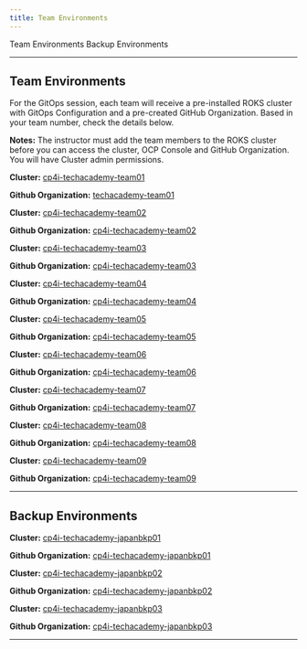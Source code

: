 ```yaml
---
title: Team Environments
---
```


<AnchorLinks>
  <AnchorLink>Team Environments</AnchorLink>
  <AnchorLink>Backup Environments</AnchorLink>
</AnchorLinks>

***

## Team Environments

For the GitOps session, each team will receive a pre-installed ROKS cluster with GitOps Configuration and a pre-created GitHub Organization. Based in your team number, check the details below.

**Notes:**
The instructor must add the team members to the ROKS cluster before you can access the cluster, OCP Console and GitHub Organization. You will have Cluster admin permissions.

<Accordion>


<AccordionItem title="Team 01">

**Cluster:** <a href="https://cloud.ibm.com/kubernetes/clusters/cbgbfont0ff65li0st1g/overview?platformType=openshift&region=jp-tok&resourceGroup=ac356078cd4c4f9e8ff319a121f81230" target="_blank">cp4i-techacademy-team01</a>


**Github Organization:** <a href="https://github.com/techacademy-team01" target="_blank">techacademy-team01</a>


</AccordionItem>

<AccordionItem title="Team 02">

**Cluster:** <a href="https://cloud.ibm.com/kubernetes/clusters/cbfad14t03fgn6drb6h0/overview?platformType=openshift&region=jp-tok&resourceGroup=ac356078cd4c4f9e8ff319a121f81230" target="_blank">cp4i-techacademy-team02</a>


**Github Organization:** <a href="https://github.com/cp4i-techacademy-team02" target="_blank">cp4i-techacademy-team02</a>


</AccordionItem>

<AccordionItem title="Team 03">

**Cluster:** <a href="https://cloud.ibm.com/kubernetes/clusters/cbfad4pt0bdqdm58ilk0/overview?platformType=openshift&region=jp-tok&resourceGroup=ac356078cd4c4f9e8ff319a121f81230" target="_blank">cp4i-techacademy-team03</a>


**Github Organization:** <a href="https://github.com/cp4i-techacademy-team03" target="_blank">cp4i-techacademy-team03</a>


</AccordionItem>

<AccordionItem title="Team 04">

**Cluster:** <a href="https://cloud.ibm.com/kubernetes/clusters/cbfad8gt0t5t8tr1gf90/overview?platformType=openshift&region=jp-tok&resourceGroup=ac356078cd4c4f9e8ff319a121f81230" target="_blank">cp4i-techacademy-team04</a>


**Github Organization:** <a href="https://github.com/cp4i-techacademy-team04" target="_blank">cp4i-techacademy-team04</a>


</AccordionItem>

<AccordionItem title="Team 05">

**Cluster:** <a href="https://cloud.ibm.com/kubernetes/clusters/cbgbfrit0t3m7sg34qo0/overview?platformType=openshift&region=jp-tok&resourceGroup=ac356078cd4c4f9e8ff319a121f81230" target="_blank">cp4i-techacademy-team05</a>


**Github Organization:** <a href="https://github.com/cp4i-techacademy-team05" target="_blank">cp4i-techacademy-team05</a>


</AccordionItem>

<AccordionItem title="Team 06">

**Cluster:** <a href="https://cloud.ibm.com/kubernetes/clusters/cbfae04t0j5vfb834qfg/overview?platformType=openshift&region=jp-tok&resourceGroup=ac356078cd4c4f9e8ff319a121f81230" target="_blank">cp4i-techacademy-team06</a>


**Github Organization:** <a href="https://github.com/cp4i-techacademy-team06" target="_blank">cp4i-techacademy-team06</a>


</AccordionItem>

<AccordionItem title="Team 07">

**Cluster:** <a href="https://cloud.ibm.com/kubernetes/clusters/cbfagb4t0s0l5s034qg0/overview?platformType=openshift&region=jp-tok&resourceGroup=ac356078cd4c4f9e8ff319a121f81230" target="_blank">cp4i-techacademy-team07</a>


**Github Organization:** <a href="https://github.com/cp4i-techacademy-team07" target="_blank">cp4i-techacademy-team07</a>


</AccordionItem>

<AccordionItem title="Team 08">

**Cluster:** <a href="https://cloud.ibm.com/kubernetes/clusters/cbfagebt0pp9td31gf9g/overview?platformType=openshift&region=jp-tok&resourceGroup=ac356078cd4c4f9e8ff319a121f81230" target="_blank">cp4i-techacademy-team08</a>


**Github Organization:** <a href="https://github.com/cp4i-techacademy-team08" target="_blank">cp4i-techacademy-team08</a>


</AccordionItem>


<AccordionItem title="Team 09">

**Cluster:** <a href="https://cloud.ibm.com/kubernetes/clusters/cbfaghvt0rbdhm20sst0/overview?platformType=openshift&region=jp-tok&resourceGroup=ac356078cd4c4f9e8ff319a121f81230" target="_blank">cp4i-techacademy-team09</a>


**Github Organization:** <a href="https://github.com/cp4i-techacademy-team09" target="_blank">cp4i-techacademy-team09</a>


</AccordionItem>


***

## Backup Environments

<AccordionItem title="Japan Backup 01">

**Cluster:** <a href="https://cloud.ibm.com/kubernetes/clusters/cbgc4cqt0hot3eftnvd0/overview?platformType=openshift&region=jp-tok&resourceGroup=ac356078cd4c4f9e8ff319a121f81230" target="_blank">cp4i-techacademy-japanbkp01</a>


**Github Organization:** <a href="https://github.com/cp4i-techacademy-japanbkp01" target="_blank">cp4i-techacademy-japanbkp01</a>


</AccordionItem>

<AccordionItem title="Japan Backup 02">

**Cluster:** <a href="https://cloud.ibm.com/kubernetes/clusters/cbgc4gdt0ljofk20st20/overview?platformType=openshift&region=jp-tok&resourceGroup=ac356078cd4c4f9e8ff319a121f81230" target="_blank">cp4i-techacademy-japanbkp02</a>


**Github Organization:** <a href="https://github.com/cp4i-techacademy-japanbkp02" target="_blank">cp4i-techacademy-japanbkp02</a>


</AccordionItem>

<AccordionItem title="Japan Backup 03">

**Cluster:** <a href="https://cloud.ibm.com/kubernetes/clusters/cbgnrf2t001p54kmou50/overview?platformType=openshift&region=jp-tok&resourceGroup=ac356078cd4c4f9e8ff319a121f81230" target="_blank">cp4i-techacademy-japanbkp03</a>


**Github Organization:** <a href="https://github.com/cp4i-techacademy-japanbkp03" target="_blank">cp4i-techacademy-japanbkp03</a>


</AccordionItem>


***

</Accordion>
